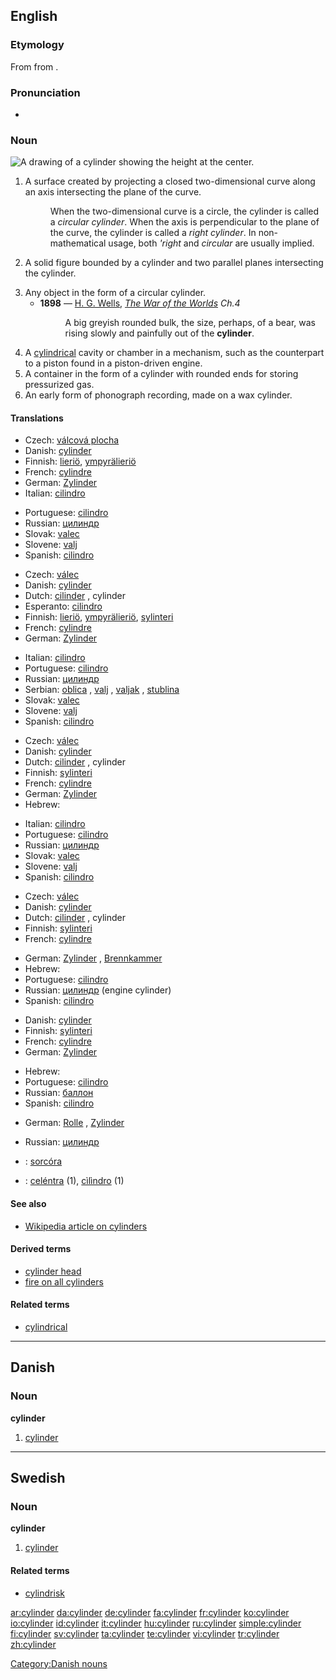 ==English==

===Etymology===
From {{etyl|la|en}} {{term|cylindrus|lang=la}} from {{etyl|grc|en}} {{term|κύλινδρος|tr=kulindros|lang=grc|sc=polytonic}}.

===Pronunciation===
* {{audio|en-us-cylinder.ogg|Audio (US)}}

===Noun===
[[Image:Cylinder geometry.svg|thumb|right|A drawing of a cylinder showing the height at the center.]]
{{en-noun}}

# {{geometry}} A surface created by projecting a closed two-dimensional curve along an axis intersecting the plane of the curve.
#: When the two-dimensional curve is a circle, the cylinder is called a ''circular cylinder''. When the axis is perpendicular to the plane of the curve, the cylinder is called a ''right cylinder''.  In non-mathematical usage, both '''right'' and ''circular'' are usually implied.
# {{geometry}} A solid figure bounded by a cylinder and two parallel planes intersecting the cylinder.
# Any object in the form of a circular cylinder.
#* '''1898''' — [[w:H. G. Wells|H. G. Wells]], ''[http://en.wikisource.org/wiki/The_War_of_the_Worlds The War of the Worlds] Ch.4''
#*: A big greyish rounded bulk, the size, perhaps, of a bear, was rising slowly and painfully out of the '''cylinder'''.
# A [[cylindrical]] cavity or chamber in a mechanism, such as the counterpart to a piston found in a piston-driven engine.
# A container in the form of a cylinder with rounded ends for storing pressurized gas.
# An early form of phonograph recording, made on a wax cylinder.

====Translations====
{{trans-top|geometry: surface}}
* Czech: [[válcová plocha]] {{f}}
* Danish: [[#Danish|cylinder]] {{c}}
* Finnish: [[lieriö]], [[ympyrälieriö]]
* French: [[cylindre]] {{m}}
* German: [[Zylinder]] {{m}}
* Italian: [[cilindro]] {{m}}
{{trans-mid}}
* Portuguese: [[cilindro]] {{m}}
* Russian: [[цилиндр]] {{m}}
* Slovak: [[valec]] {{m}}
* Slovene: [[valj]] {{m}}
* Spanish: [[cilindro]] {{m}}
{{trans-bottom}}

{{trans-top|geometry: solid}}
* Czech: [[válec]] {{m}}
* Danish: [[#Danish|cylinder]] {{c}}
* Dutch: [[cilinder]] {{m}}, cylinder {{m}}
* Esperanto: [[cilindro]]
* Finnish: [[lieriö]], [[ympyrälieriö]], [[sylinteri]]
* French: [[cylindre]] {{m}}
* German: [[Zylinder]] {{m}}
{{trans-mid}}
* Italian: [[cilindro]] {{m}}
* Portuguese: [[cilindro]] {{m}}
* Russian: [[цилиндр]] {{m}}
* Serbian: [[oblica]] {{f}}, [[valj]] {{m}}, [[valjak]] {{m}}, [[stublina]] {{f}}
* Slovak: [[valec]] {{m}}
* Slovene: [[valj]] {{m}}
* Spanish: [[cilindro]] {{m}}
{{trans-bottom}}

{{trans-top|any cylindrical object}}
* Czech: [[válec]] {{m}}
* Danish: [[#Danish|cylinder]] {{c}}
* Dutch: [[cilinder]] {{m}}, cylinder {{m}}
* Finnish: [[sylinteri]]
* French: [[cylindre]] {{m}}
* German: [[Zylinder]] {{m}}
* Hebrew: {{he-translation|גליל|ga'lil}}
{{trans-mid}}
* Italian: [[cilindro]] {{m}}
* Portuguese: [[cilindro]] {{m}}
* Russian: [[цилиндр]] {{m}}
* Slovak: [[valec]] {{m}}
* Slovene: [[valj]] {{m}}
* Spanish: [[cilindro]] {{m}}
{{trans-bottom}}

{{trans-top|cavity or chamber}}
* Czech: [[válec]] {{m}}
* Danish: [[#Danish|cylinder]] {{c}}
* Dutch: [[cilinder]] {{m}}, cylinder {{m}}
* Finnish: [[sylinteri]]
* French: [[cylindre]] {{m}}
{{trans-mid}}
* German: [[Zylinder]] {{m}}, [[Brennkammer]] {{m}}
* Hebrew: {{he-translation|גליל|ga'lil}}
* Portuguese: [[cilindro]] {{m}}
* Russian: [[цилиндр]] {{m}} (engine cylinder)
* Spanish: [[cilindro]] {{m}}
{{trans-bottom}}

{{trans-top|container}}
* Danish: [[#Danish|cylinder]] {{c}}
* Finnish: [[sylinteri]]
* French: [[cylindre]] {{m}}
* German: [[Zylinder]] {{m}}
{{trans-mid}}
* Hebrew: {{he-translation|גליל|ga'lil}}
* Portuguese: [[cilindro]] {{m}}
* Russian: [[баллон]] {{m}}
* Spanish: [[cilindro]] {{m}}
{{trans-bottom}}

{{trans-top|recording}}
* German: [[Rolle]] {{f}}, [[Zylinder]] {{m}}
{{trans-mid}}
* Russian: [[цилиндр]] {{m}}
{{trans-bottom}}

{{checktrans}}

* {{ttbc|Irish}}: [[sorcóra]]
* {{ttbc|Neapolitan}}: [[celéntra]] (1), [[cìlìndro]] (1)

====See also====
* [[w:cylinder|Wikipedia article on cylinders]]

====Derived terms====
* [[cylinder head]]
* [[fire on all cylinders]]

====Related terms====
* [[cylindrical]]

----

==Danish==

===Noun===
'''cylinder''' {{c}}

# [[#English|cylinder]]

[[Category:Danish nouns]]

----

==Swedish==

===Noun===
{{sv-noun-irreg-c|2=cylindern|3=cylindrar|4=cylindrarna}}
'''cylinder''' {{c}}

# {{geometry|lang=sv}} [[#English|cylinder]]

====Related terms====
* [[cylindrisk]]

[[ar:cylinder]]
[[da:cylinder]]
[[de:cylinder]]
[[fa:cylinder]]
[[fr:cylinder]]
[[ko:cylinder]]
[[io:cylinder]]
[[id:cylinder]]
[[it:cylinder]]
[[hu:cylinder]]
[[ru:cylinder]]
[[simple:cylinder]]
[[fi:cylinder]]
[[sv:cylinder]]
[[ta:cylinder]]
[[te:cylinder]]
[[vi:cylinder]]
[[tr:cylinder]]
[[zh:cylinder]]